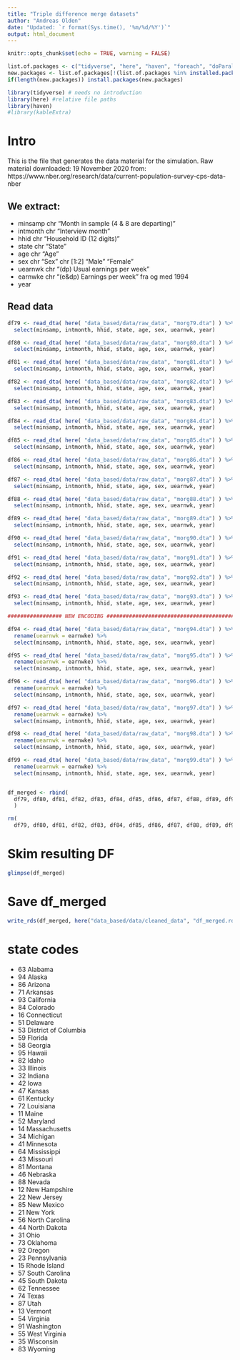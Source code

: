 ```yaml
---
title: "Triple difference merge datasets"
author: "Andreas Olden"
date: "Updated: `r format(Sys.time(), '%m/%d/%Y')`"
output: html_document
---
```


```r
knitr::opts_chunk$set(echo = TRUE, warning = FALSE)
```

```r
list.of.packages <- c("tidyverse", "here", "haven", "foreach", "doParallel", "doRNG", "fixest", "kableExtra")
new.packages <- list.of.packages[!(list.of.packages %in% installed.packages()[,"Package"])]
if(length(new.packages)) install.packages(new.packages)

library(tidyverse) # needs no introduction
library(here) #relative file paths
library(haven)
#library(kableExtra)

```

# Intro

This is the file that generates the data material for the simulation. Raw material downloaded: 19 November 2020 from: https://www.nber.org/research/data/current-population-survey-cps-data-nber

## We extract: 

* minsamp   chr "Month in sample (4 & 8 are departing)"
* intmonth   chr "Interview month"
* hhid   chr "Household ID (12 digits)"
* state   chr "State"
* age     chr "Age" 
* sex      chr "Sex" chr [1:2] "Male" "Female"
* uearnwk chr "(dp) Usual earnings per week"
* earnwke  chr "(e&dp) Earnings per week" fra og med 1994
* year    

## Read data

```r
df79 <- read_dta( here( "data_based/data/raw_data", "morg79.dta") ) %>% 
  select(minsamp, intmonth, hhid, state, age, sex, uearnwk, year)

df80 <- read_dta( here( "data_based/data/raw_data", "morg80.dta") ) %>% 
  select(minsamp, intmonth, hhid, state, age, sex, uearnwk, year)

df81 <- read_dta( here( "data_based/data/raw_data", "morg81.dta") ) %>% 
  select(minsamp, intmonth, hhid, state, age, sex, uearnwk, year)

df82 <- read_dta( here( "data_based/data/raw_data", "morg82.dta") ) %>% 
  select(minsamp, intmonth, hhid, state, age, sex, uearnwk, year)

df83 <- read_dta( here( "data_based/data/raw_data", "morg83.dta") ) %>% 
  select(minsamp, intmonth, hhid, state, age, sex, uearnwk, year)

df84 <- read_dta( here( "data_based/data/raw_data", "morg84.dta") ) %>% 
  select(minsamp, intmonth, hhid, state, age, sex, uearnwk, year)

df85 <- read_dta( here( "data_based/data/raw_data", "morg85.dta") ) %>% 
  select(minsamp, intmonth, hhid, state, age, sex, uearnwk, year)

df86 <- read_dta( here( "data_based/data/raw_data", "morg86.dta") ) %>% 
  select(minsamp, intmonth, hhid, state, age, sex, uearnwk, year)

df87 <- read_dta( here( "data_based/data/raw_data", "morg87.dta") ) %>% 
  select(minsamp, intmonth, hhid, state, age, sex, uearnwk, year)

df88 <- read_dta( here( "data_based/data/raw_data", "morg88.dta") ) %>% 
  select(minsamp, intmonth, hhid, state, age, sex, uearnwk, year)

df89 <- read_dta( here( "data_based/data/raw_data", "morg89.dta") ) %>% 
  select(minsamp, intmonth, hhid, state, age, sex, uearnwk, year)

df90 <- read_dta( here( "data_based/data/raw_data", "morg90.dta") ) %>% 
  select(minsamp, intmonth, hhid, state, age, sex, uearnwk, year)

df91 <- read_dta( here( "data_based/data/raw_data", "morg91.dta") ) %>% 
  select(minsamp, intmonth, hhid, state, age, sex, uearnwk, year)

df92 <- read_dta( here( "data_based/data/raw_data", "morg92.dta") ) %>% 
  select(minsamp, intmonth, hhid, state, age, sex, uearnwk, year)

df93 <- read_dta( here( "data_based/data/raw_data", "morg93.dta") ) %>% 
  select(minsamp, intmonth, hhid, state, age, sex, uearnwk, year)

################# NEW ENCODING ########################################

df94 <- read_dta( here( "data_based/data/raw_data", "morg94.dta") ) %>% 
  rename(uearnwk = earnwke) %>%
  select(minsamp, intmonth, hhid, state, age, sex, uearnwk, year) 

df95 <- read_dta( here( "data_based/data/raw_data", "morg95.dta") ) %>% 
  rename(uearnwk = earnwke) %>%
  select(minsamp, intmonth, hhid, state, age, sex, uearnwk, year) 

df96 <- read_dta( here( "data_based/data/raw_data", "morg96.dta") ) %>% 
  rename(uearnwk = earnwke) %>%
  select(minsamp, intmonth, hhid, state, age, sex, uearnwk, year) 

df97 <- read_dta( here( "data_based/data/raw_data", "morg97.dta") ) %>% 
  rename(uearnwk = earnwke) %>%
  select(minsamp, intmonth, hhid, state, age, sex, uearnwk, year) 

df98 <- read_dta( here( "data_based/data/raw_data", "morg98.dta") ) %>% 
  rename(uearnwk = earnwke) %>%
  select(minsamp, intmonth, hhid, state, age, sex, uearnwk, year) 

df99 <- read_dta( here( "data_based/data/raw_data", "morg99.dta") ) %>% 
  rename(uearnwk = earnwke) %>%
  select(minsamp, intmonth, hhid, state, age, sex, uearnwk, year) 


df_merged <- rbind(
  df79, df80, df81, df82, df83, df84, df85, df86, df87, df88, df89, df90, df91, df92, df93, df94, df95, df96, df97, df98, df99
  )

rm(
  df79, df80, df81, df82, df83, df84, df85, df86, df87, df88, df89, df90, df91, df92, df93, df94, df95, df96, df97, df98, df99)

```

# Skim resulting DF
```r
glimpse(df_merged)
```

# Save df_merged
```r
write_rds(df_merged, here("data_based/data/cleaned_data", "df_merged.rds"))
```


# state codes

- 63    Alabama                                                        
- 94    Alaska                                                         
- 86    Arizona                                                        
- 71    Arkansas                                                       
- 93    California                                                     
- 84    Colorado                                                       
- 16    Connecticut                                                     
- 51    Delaware                                                       
- 53    District of Columbia                                           
- 59    Florida                                                        
- 58    Georgia                                                         
- 95    Hawaii                                                         
- 82    Idaho                                                          
- 33    Illinois                                                        
- 32    Indiana                                                        
- 42    Iowa                                                           
- 47    Kansas                                                         
- 61    Kentucky                                                        
- 72    Louisiana                                                      
- 11    Maine                                                          
- 52    Maryland                                                       
- 14    Massachusetts                                                  
- 34    Michigan                                                       
- 41    Minnesota                                                      
- 64    Mississippi                                                     
- 43    Missouri                                                       
- 81    Montana                                                        
- 46    Nebraska                                                       
- 88    Nevada                                                          
- 12    New Hampshire                                                  
- 22    New Jersey                                                     
- 85    New Mexico                                                      
- 21    New York                                                       
- 56    North Carolina                                                 
- 44    North Dakota                                                   
- 31    Ohio                                                            
- 73    Oklahoma                                                       
- 92    Oregon                                                         
- 23    Pennsylvania                                                   
- 15    Rhode Island                                                   
- 57    South Carolina                                                 
- 45    South Dakota                                                   
- 62    Tennessee                                                       
- 74    Texas                                                          
- 87    Utah                                                           
- 13    Vermont                                                        
- 54    Virginia                                                        
- 91    Washington                                                     
- 55    West Virginia                                                  
- 35    Wisconsin                                                       
- 83    Wyoming 

